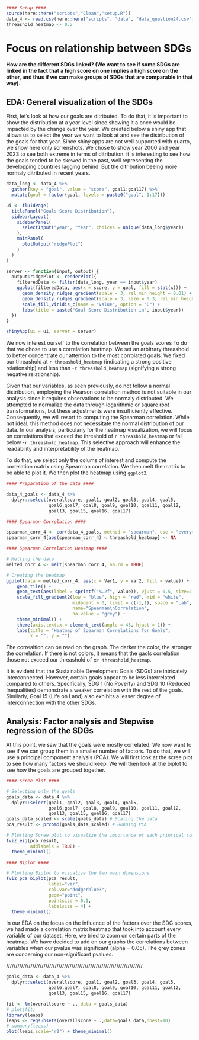 ```r
#### Setup ####
source(here::here("scripts","Clean","setup.R"))
data_4 <- read.csv(here::here("scripts", "data", "data_question24.csv"))
threashold_heatmap <- 0.5
```

# Focus on relationship between SDGs
**How are the different SDGs linked? (We want to see if some SDGs are linked in the fact that a high score on one implies a high score on the other, and thus if we can make groups of SDGs that are comparable in that way).**

## EDA: General visualization of the SDGs

First, let's look at how our goals are ditributed. To do that, it is important to show the distribution at a year level since showing it a once would be impacted by the change over the year. We created below a shiny app that allows us to select the year we want to look at and see the distribution of the goals for that year. Since shiny apps are not well supported with quarto, we show here only scrrenshots. We chose to show year 2000 and year 2023 to see both extreme in terms of ditribution. it is interesting to see how the goals tended to be skewed in the past, well representing the developping countries lagging behind. But the ditribution beeing more normaly ditributed in recent years.

```r
data_long <- data_4 %>% 
  gather(key = "goal", value = "score", goal1:goal17) %>%
  mutate(goal = factor(goal, levels = paste0("goal", 1:17)))

ui <- fluidPage(
  titlePanel("Goals Score Distribution"),
  sidebarLayout(
    sidebarPanel(
      selectInput("year", "Year", choices = unique(data_long$year))
    ),
    mainPanel(
      plotOutput("ridgePlot")
    )
  )
)

server <- function(input, output) {
  output$ridgePlot <- renderPlot({
    filteredData <- filter(data_long, year == input$year)
    ggplot(filteredData, aes(x = score, y = goal, fill = stat(x))) +
      geom_density_ridges_gradient(scale = 3, rel_min_height = 0.01) +
      geom_density_ridges_gradient(scale = 3, size = 0.3, rel_min_height = 0.01) +
      scale_fill_viridis_c(name = "Value", option = "C") +
      labs(title = paste("Goal Score Distribution in", input$year))
  })
}

shinyApp(ui = ui, server = server)
```

We now interest ourself to the correlation between the goals scores To do that we chose to use a correlation heatmap. We set an arbitrary threashold to better concentrate our attention to the most corrolated goals. We fixed our threashold at `r threashold_heatmap` (indicating a strong positive relationship) and less than -`r threashold_heatmap` (signifying a strong negative relationship).

Given that our variables, as seen previously, do not follow a normal distribution, employing the Pearson correlation method is not suitable in our analysis since it requires observations to be normaly distributed. We attempted to normalize the data through logarithmic or square root transformations, but these adjustments were insufficiently effective. Consequently, we will resort to computing the Spearman correlation. While not ideal, this method does not necessitate the normal distribution of our data. In our analysis, particularly for the heatmap visualization, we will focus on correlations that exceed the threshold of `r threashold_heatmap` or fall below -`r threashold_heatmap`. This selective approach will enhance the readability and interpretability of the heatmap.

To do that, we select only the colums of interest and compute the correlation matrix using Spearman correlation. We then melt the matrix to be able to plot it. We then plot the heatmap using `ggplot2`.

```r
#### Preparation of the data ####

data_4_goals <- data_4 %>%
  dplyr::select(overallscore, goal1, goal2, goal3, goal4, goal5,
                goal6,goal7, goal8, goal9, goal10, goal11, goal12,
                goal13, goal15, goal16, goal17)
```

```r
#### Spearman Correlation ####

spearman_corr_4 <- cor(data_4_goals, method = "spearman", use = "everything")
spearman_corr_4[abs(spearman_corr_4) < threashold_heatmap] <- NA
```

```r
#### Spearman Correlation Heatmap ####

# Melting the data
melted_corr_4 <- melt(spearman_corr_4, na.rm = TRUE)

# Creating the heatmap
ggplot(data = melted_corr_4, aes(x = Var1, y = Var2, fill = value)) +
    geom_tile() +
    geom_text(aes(label = sprintf("%.2f", value)), vjust = 0.5, size=2.5) + # Adding text
    scale_fill_gradient2(low = "blue", high = "red", mid = "white", 
                         midpoint = 0, limit = c(-1,1), space = "Lab", 
                         name="Spearman\nCorrelation",
                         na.value = "grey") +
    theme_minimal() +
    theme(axis.text.x = element_text(angle = 45, hjust = 1)) +
    labs(title = "Heatmap of Spearman Correlations for Goals", 
         x = "", y = "")
```

The correaltion can be read on the graph. The darker the color, the stronger the correlation. If there is not colors, it means that the gaols correlation those not exceed our threashold of ±`r threashold_heatmap`.

It is evident that the Sustainable Development Goals (SDGs) are intricately interconnected. However, certain goals appear to be less interrelated compared to others. Specifically, SDG 1 (No Poverty) and SDG 10 (Reduced Inequalities) demonstrate a weaker correlation with the rest of the goals. Similarly, Goal 15 (Life on Land) also exhibits a lesser degree of interconnection with the other SDGs.

## Analysis: Factor analysis and Stepwise regression of the SDGs

At this point, we saw that the goals were mostly correlated. We now want to see if we can group them in a smaller number of factors. To do that, we will use a principal component analysis (PCA). We will first look at the scree plot to see how many factors we should keep. We will then look at the biplot to see how the goals are grouped together.

```r
#### Scree Plot ####

# Selecting only the goals
goals_data <- data_4 %>%
  dplyr::select(goal1, goal2, goal3, goal4, goal5,
                goal6,goal7, goal8, goal9, goal10, goal11, goal12,
                goal13, goal15, goal16, goal17)
goals_data_scaled <- scale(goals_data) # Scaling the data
pca_result <- prcomp(goals_data_scaled) # Running PCA

# Plotting Scree plot to visualize the importance of each principal component
fviz_eig(pca_result,
         addlabels = TRUE) +
  theme_minimal()
```

```r
#### Biplot ####

# Plotting Biplot to visualize the two main dimensions
fviz_pca_biplot(pca_result,
                label="var",
                col.var="dodgerblue3",
                geom="point",
                pointsize = 0.1,
                labelsize = 4) +
  theme_minimal()
```

In our EDA on the focus on the influence of the factors over the SDG scores, we had made a correlation matrix heatmap that took into account every variable of our dataset. Here, we tried to zoom on certain parts of the heatmap. We have decided to add on our graphs the correlations between variables when our pvalue was significant (alpha = 0.05). The grey zones are concerning our non-significant pvalues.



/////////////////////////////////////////////////////////////////////////

```r
goals_data <- data_4 %>%
  dplyr::select(overallscore, goal1, goal2, goal3, goal4, goal5,
                goal6,goal7, goal8, goal9, goal10, goal11, goal12,
                goal13, goal15, goal16, goal17)

fit <- lm(overallscore ~ ., data = goals_data)
# plot(fit)
library(leaps)
leaps <- regsubsets(overallscore ~ .,data=goals_data,nbest=10)
# summary(leaps)
plot(leaps,scale="r2") + theme_minimal()
```

